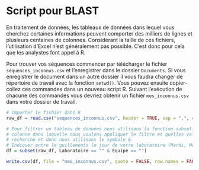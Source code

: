 # Script pour BLAST

En traitement de données, les tableaux de données dans lequel vous cherchez certaines informations peuvent comporter des milliers de lignes et plusieurs centaines de colonnes. Considérant la taille de ces fichiers, l'utilisation d'Excel n'est généralement pas possible. C'est donc pour cela que les analystes font appel à R. 

Pour trouver vos séquences commencer par télécharger le fichier `séquences_inconnus.csv` et l'enregistrer dans le dossier `Documents`. Si vous enregistrer le document dans un autre dossier il vous faudra changer de répertoire de travail avec la fonction `setwd()`. Vous pouvez ensuite copier-collez ces commandes dans un nouveau script R. Suivant l'exécution de chacune des commandes vous devriez obtenir un fichier `mes_inconnus.csv` dans votre dossier de travail.  

```r
# Importer le fichier dans R 
raw_df = read.csv("sequences_inconnus.csv", header = TRUE, sep = ",", check.name = FALSE)

# Pour filtrer un tableau de données nous utilisons la fonction subset. Nous indiquons le nom de la 
# colonne dans laquelle nous voulons appliquer le filtre et quelles valeurs rechercher. Ici nous avons deux filtres de 
# recherche et donc nous utilisons le symbole & 
# Indiquer entre le guillements le jour de votre laboratoire (Mardi, Mercredi ou Jeudi, avec majuscule) et votre numéro d'équipe 
df = subset(raw_df, Laboratoire == "" & Equipe == "")

write.csv(df, file = "mes_inconnus.csv", quote = FALSE, row.names = FALSE)
```


